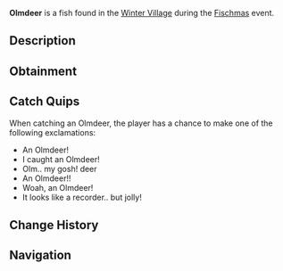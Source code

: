 {{FishInfobox
|image          = Olmdeer.png
|rarity         = Limited
|event          = Fischmas
|sea            = First Sea
|location       = [[Fischmas]]
|sublocation    = 
|sources        = Fishing Rod, Supreme Present
|radar_location = 
|prog_speed     = -10
|xp             = 300
|weather        = Clear, Foggy
|time           = Night
|season         = 
|bait           = Holly Berry
|base_weight    = 0.4
|base_value     = 400
|weight_range   = 0.3
|base_chance    = 2
|base_resil     = 75
}}
'''Olmdeer''' is a {{Rarity|Limited}} fish found in the [[Winter Village]] during the [[Fischmas]] event.

== Description ==
{{Description|The Olmdeer is a unique species of Olm, possessing two antlers on its head like those of a reindeer, hence its name. They have been heard to lead Santa's sleigh through the night sky.|Bestiary Entry}}

== Obtainment ==
{{Description|Only can be caught during Fischmas24.|Bestiary Hint}}
{{Fish Availability|
Fischmas/Winter Village
|top_rods      = 
Ethereal Prism Rod\33378.64\92769.65;
Leviathan's Fang Rod\33225.45\113140.57;
Seraphic Rod\31981.24\93362.96;
No-Life Rod\31195.55\97055.35;
Tempest Rod\30523.01\92397.98;
Resourceful Rod\25786.15\78171.93;
Destiny Rod\27128.2\89710.52;
Heaven's Rod\25531.48\88334.93;
Trident Rod\26598.51\95043.43;
Free Spirit Rod\26188.67\93578.95;
Shamrock Rod\21326.37\74076.56;
Rod Of The Forgotten Fang\29924.96\91789.36;
Challenger's Rod\28712.86\92035.92;
Rod Of The Depths\26874.88\84082.56;
Rod Of The Exalted One\26623.28\86818.36;
Zeus Rod\26098.34\85790.59;
Verdant Shear Rod\25640.12\86851.26;
Blazebringer Rod\24860.77\83001.71;
Depthseeker Rod\23410.03\77417.3;
Avalanche Rod\21131.74\69620.67;
Volcanic Rod\20337.43\67867.61;
Training Rod\12500.86\41055.49;
Steady Rod\6781.7\22808.19
|recommended   = Ethereal Prism Rod
}}

== Catch Quips ==
When catching an Olmdeer, the player has a chance to make one of the following exclamations:
* An Olmdeer!
* I caught an Olmdeer!
* Olm.. my gosh!        deer
* An Olmdeer!!
* Woah, an Olmdeer!
* It looks like a recorder.. but jolly!

== Change History ==
{{Change History|{{subst:Current Version}}}}

== Navigation ==
{{Fish Navbox|Fischmas}}